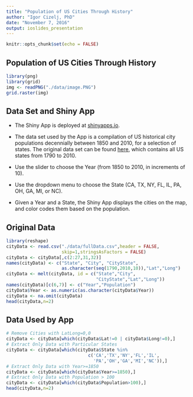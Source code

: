 ---
title: "Population of US Cities Through History"
author: "Igor Cizelj, PhD"
date: "November 7, 2016"
output: ioslides_presentation
---

```{r setup, include=FALSE}
knitr::opts_chunk$set(echo = FALSE)
```

## Population of US Cities Through History

```{r fig.width=8, fig.height=4,echo=FALSE}
library(png)
library(grid)
img <- readPNG("./data/image.PNG")
grid.raster(img)
```

## Data Set and Shiny App

- The Shiny App is deployed at [shinyapps.io](https://igorcizelj.shinyapps.io/HistUSCitiesPopulation/).

- The data set used by the App is a compilation of US historical city populations decennially between 1850 and 2010, for a selection of states. The original data set can be found [here](https://github.com/cestastanford/historical-us-city-populations), which contains all US states from 1790 to 2010.

- Use the slider to choose the Year (from 1850 to 2010, in increments of 10).

- Use the dropdown menu to choose the State (CA, TX, NY, FL, IL, PA, OH, GA, MI, or NC). 

- Given a Year and a State, the Shiny App displays the cities on the map, and color codes them based on the population.

## Original Data

```{r fig.width=8, fig.height=4,echo=TRUE}
library(reshape)
cityData <- read.csv("./data/fullData.csv",header = FALSE,
                     skip=1,stringsAsFactors = FALSE)
cityData <- cityData[,c(2:27,31,32)]
names(cityData) <- c("State", "City", "CityState",
                     as.character(seq(1790,2010,10)),"Lat","Long")    
cityData <- melt(cityData, id = c("State","City",
                                  "CityState","Lat","Long"))
names(cityData)[c(6,7)] <- c("Year","Population")
cityData$Year <- as.numeric(as.character(cityData$Year))
cityData <- na.omit(cityData)
head(cityData,n=2)
```

## Data Used by App

```{r fig.width=8, fig.height=4,echo=TRUE}
# Remove Cities with LatLong=0,0
cityData <- cityData[which(cityData$Lat!=0 | cityData$Long!=0),]
# Extract Only Data with Particular States
cityData <- cityData[which(cityData$State %in% 
                               c('CA','TX','NY','FL','IL',
                                 'PA','OH','GA','MI','NC')),]
# Extract Only Data with Year>=1850
cityData <- cityData[which(cityData$Year>=1850),]
# Extract Only Data with Population > 100
cityData <- cityData[which(cityData$Population>100),]
head(cityData,n=2)

```